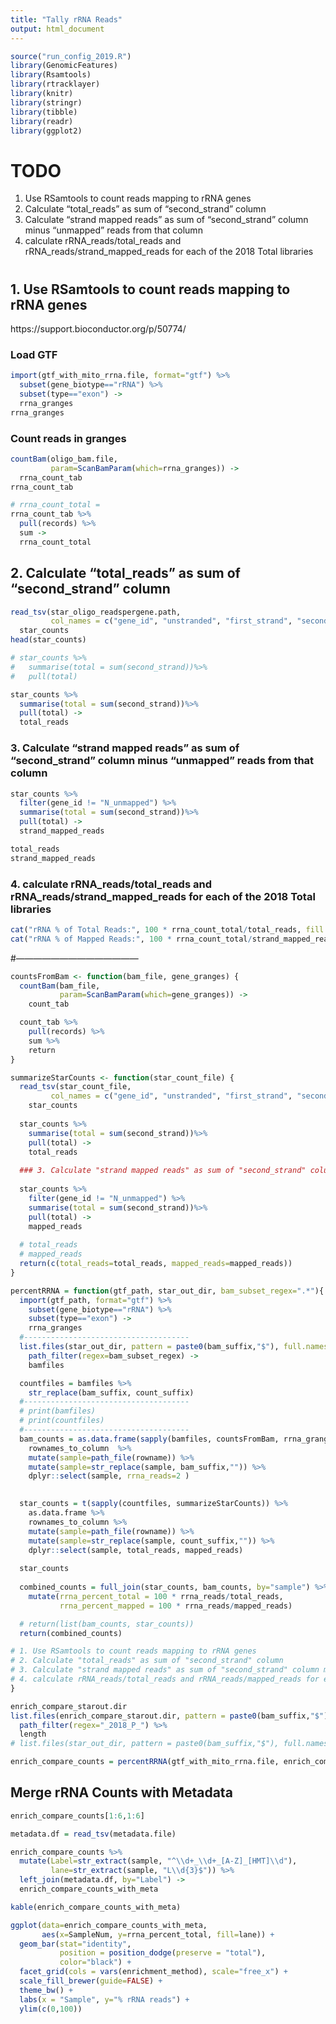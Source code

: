 ```yaml
---
title: "Tally rRNA Reads"
output: html_document
---
```



```r
source("run_config_2019.R")
library(GenomicFeatures)
library(Rsamtools)
library(rtracklayer)
library(knitr)
library(stringr)
library(tibble)
library(readr)
library(ggplot2)
```


# TODO
1. Use RSamtools to count reads mapping to rRNA genes
2. Calculate "total_reads" as sum of "second_strand" column
3. Calculate "strand mapped reads" as sum of "second_strand" column minus "unmapped" reads from that column
4. calculate rRNA_reads/total_reads and rRNA_reads/strand_mapped_reads for each of the 2018 Total libraries

# 

## 1. Use RSamtools to count reads mapping to rRNA genes
https://support.bioconductor.org/p/50774/

### Load GTF
```r
import(gtf_with_mito_rrna.file, format="gtf") %>%
  subset(gene_biotype=="rRNA") %>%
  subset(type=="exon") ->
  rrna_granges
rrna_granges
```




### Count reads in granges
```r
countBam(oligo_bam.file,
         param=ScanBamParam(which=rrna_granges)) ->
  rrna_count_tab
rrna_count_tab

# rrna_count_total = 
rrna_count_tab %>%
  pull(records) %>%
  sum ->
  rrna_count_total
```


## 2. Calculate "total_reads" as sum of "second_strand" column

```r
read_tsv(star_oligo_readspergene.path, 
         col_names = c("gene_id", "unstranded", "first_strand", "second_strand")) ->
  star_counts
head(star_counts)

# star_counts %>%
#   summarise(total = sum(second_strand))%>%
#   pull(total)
```

```r
star_counts %>%
  summarise(total = sum(second_strand))%>%
  pull(total) ->
  total_reads
```

### 3. Calculate "strand mapped reads" as sum of "second_strand" column minus "unmapped" reads from that column

```r
star_counts %>%
  filter(gene_id != "N_unmapped") %>%
  summarise(total = sum(second_strand))%>%
  pull(total) ->
  strand_mapped_reads

total_reads
strand_mapped_reads
```

### 4. calculate rRNA_reads/total_reads and rRNA_reads/strand_mapped_reads for each of the 2018 Total libraries
```r
cat("rRNA % of Total Reads:", 100 * rrna_count_total/total_reads, fill = TRUE)
cat("rRNA % of Mapped Reads:", 100 * rrna_count_total/strand_mapped_reads, fill = TRUE)

```

#------------------------------------------

```r
countsFromBam <- function(bam_file, gene_granges) {
  countBam(bam_file,
           param=ScanBamParam(which=gene_granges)) ->
    count_tab

  count_tab %>%
    pull(records) %>%
    sum %>%
    return
}

summarizeStarCounts <- function(star_count_file) {
  read_tsv(star_count_file, 
         col_names = c("gene_id", "unstranded", "first_strand", "second_strand")) ->
    star_counts
  
  star_counts %>%
    summarise(total = sum(second_strand))%>%
    pull(total) ->
    total_reads
  
  ### 3. Calculate "strand mapped reads" as sum of "second_strand" column minus "unmapped" reads from that column
  
  star_counts %>%
    filter(gene_id != "N_unmapped") %>%
    summarise(total = sum(second_strand))%>%
    pull(total) ->
    mapped_reads
  
  # total_reads
  # mapped_reads
  return(c(total_reads=total_reads, mapped_reads=mapped_reads))
}

percentRRNA = function(gtf_path, star_out_dir, bam_subset_regex=".*"){
  import(gtf_path, format="gtf") %>%
    subset(gene_biotype=="rRNA") %>%
    subset(type=="exon") ->
    rrna_granges
  #-------------------------------------
  list.files(star_out_dir, pattern = paste0(bam_suffix,"$"), full.names = TRUE) %>%
    path_filter(regex=bam_subset_regex) ->
    bamfiles

  countfiles = bamfiles %>%
    str_replace(bam_suffix, count_suffix)
  #-------------------------------------
  # print(bamfiles)
  # print(countfiles)
  #-------------------------------------
  bam_counts = as.data.frame(sapply(bamfiles, countsFromBam, rrna_granges)) %>%
    rownames_to_column  %>%
    mutate(sample=path_file(rowname)) %>%
    mutate(sample=str_replace(sample, bam_suffix,"")) %>%
    dplyr::select(sample, rrna_reads=2 )

  
  star_counts = t(sapply(countfiles, summarizeStarCounts)) %>%
    as.data.frame %>%
    rownames_to_column %>%
    mutate(sample=path_file(rowname)) %>%
    mutate(sample=str_replace(sample, count_suffix,"")) %>%
    dplyr::select(sample, total_reads, mapped_reads)
  
  star_counts
  
  combined_counts = full_join(star_counts, bam_counts, by="sample") %>%
    mutate(rrna_percent_total = 100 * rrna_reads/total_reads,
           rrna_percent_mapped = 100 * rrna_reads/mapped_reads)

  # return(list(bam_counts, star_counts))
  return(combined_counts)

# 1. Use RSamtools to count reads mapping to rRNA genes
# 2. Calculate "total_reads" as sum of "second_strand" column
# 3. Calculate "strand mapped reads" as sum of "second_strand" column minus "unmapped" reads from that column
# 4. calculate rRNA_reads/total_reads and rRNA_reads/mapped_reads for each of the 2018 Total libraries
}
```


```r
enrich_compare_starout.dir
list.files(enrich_compare_starout.dir, pattern = paste0(bam_suffix,"$"), full.names = TRUE) %>%
  path_filter(regex="_2018_P_") %>%
  length
# list.files(star_out_dir, pattern = paste0(bam_suffix,"$"), full.names = TRUE)
```



```r
enrich_compare_counts = percentRRNA(gtf_with_mito_rrna.file, enrich_compare_starout.dir, bam_subset_regex="_2018_P_")
```

## Merge rRNA Counts with Metadata

```r
enrich_compare_counts[1:6,1:6]
```


```r
metadata.df = read_tsv(metadata.file)

enrich_compare_counts %>%
  mutate(Label=str_extract(sample, "^\\d+_\\d+_[A-Z]_[HMT]\\d"), 
         lane=str_extract(sample, "L\\d{3}$")) %>%
  left_join(metadata.df, by="Label") ->
  enrich_compare_counts_with_meta

kable(enrich_compare_counts_with_meta)
```

```r
ggplot(data=enrich_compare_counts_with_meta, 
       aes(x=SampleNum, y=rrna_percent_total, fill=lane)) +
  geom_bar(stat="identity", 
           position = position_dodge(preserve = "total"),
           color="black") +
  facet_grid(cols = vars(enrichment_method), scale="free_x") +
  scale_fill_brewer(guide=FALSE) +
  theme_bw() +
  labs(x = "Sample", y="% rRNA reads") +
  ylim(c(0,100))

```


